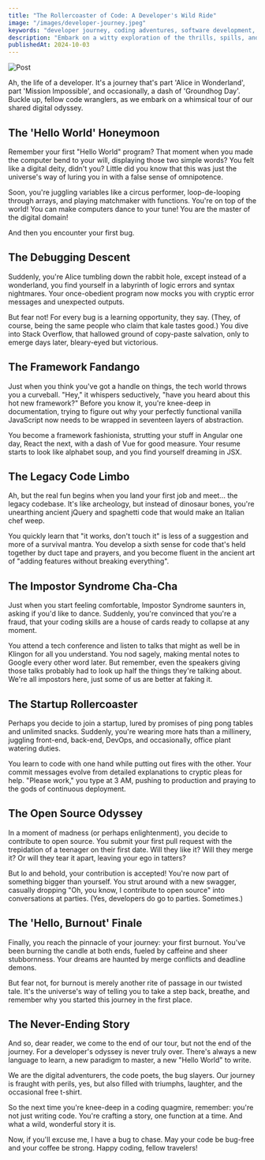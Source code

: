 ```yaml
---
title: "The Rollercoaster of Code: A Developer's Wild Ride"
image: "/images/developer-journey.jpeg"
keywords: "developer journey, coding adventures, software development, programming humor, tech career"
description: "Embark on a witty exploration of the thrills, spills, and unexpected twists in a developer's career. From 'Hello World' to 'Hello, Burnout', this post captures the essence of the coding life."
publishedAt: 2024-10-03
---
```



![Post](/images/developer-journey.jpeg)

Ah, the life of a developer. It's a journey that's part 'Alice in Wonderland', part 'Mission Impossible', and occasionally, a dash of 'Groundhog Day'. Buckle up, fellow code wranglers, as we embark on a whimsical tour of our shared digital odyssey.

## The 'Hello World' Honeymoon

Remember your first "Hello World" program? That moment when you made the computer bend to your will, displaying those two simple words? You felt like a digital deity, didn't you? Little did you know that this was just the universe's way of luring you in with a false sense of omnipotence.

Soon, you're juggling variables like a circus performer, loop-de-looping through arrays, and playing matchmaker with functions. You're on top of the world! You can make computers dance to your tune! You are the master of the digital domain!

And then you encounter your first bug.

## The Debugging Descent

Suddenly, you're Alice tumbling down the rabbit hole, except instead of a wonderland, you find yourself in a labyrinth of logic errors and syntax nightmares. Your once-obedient program now mocks you with cryptic error messages and unexpected outputs.

But fear not! For every bug is a learning opportunity, they say. (They, of course, being the same people who claim that kale tastes good.) You dive into Stack Overflow, that hallowed ground of copy-paste salvation, only to emerge days later, bleary-eyed but victorious.

## The Framework Fandango

Just when you think you've got a handle on things, the tech world throws you a curveball. "Hey," it whispers seductively, "have you heard about this hot new framework?" Before you know it, you're knee-deep in documentation, trying to figure out why your perfectly functional vanilla JavaScript now needs to be wrapped in seventeen layers of abstraction.

You become a framework fashionista, strutting your stuff in Angular one day, React the next, with a dash of Vue for good measure. Your resume starts to look like alphabet soup, and you find yourself dreaming in JSX.

## The Legacy Code Limbo

Ah, but the real fun begins when you land your first job and meet... the legacy codebase. It's like archeology, but instead of dinosaur bones, you're unearthing ancient jQuery and spaghetti code that would make an Italian chef weep.

You quickly learn that "it works, don't touch it" is less of a suggestion and more of a survival mantra. You develop a sixth sense for code that's held together by duct tape and prayers, and you become fluent in the ancient art of "adding features without breaking everything".

## The Impostor Syndrome Cha-Cha

Just when you start feeling comfortable, Impostor Syndrome saunters in, asking if you'd like to dance. Suddenly, you're convinced that you're a fraud, that your coding skills are a house of cards ready to collapse at any moment.

You attend a tech conference and listen to talks that might as well be in Klingon for all you understand. You nod sagely, making mental notes to Google every other word later. But remember, even the speakers giving those talks probably had to look up half the things they're talking about. We're all impostors here, just some of us are better at faking it.

## The Startup Rollercoaster

Perhaps you decide to join a startup, lured by promises of ping pong tables and unlimited snacks. Suddenly, you're wearing more hats than a millinery, juggling front-end, back-end, DevOps, and occasionally, office plant watering duties.

You learn to code with one hand while putting out fires with the other. Your commit messages evolve from detailed explanations to cryptic pleas for help. "Please work," you type at 3 AM, pushing to production and praying to the gods of continuous deployment.

## The Open Source Odyssey

In a moment of madness (or perhaps enlightenment), you decide to contribute to open source. You submit your first pull request with the trepidation of a teenager on their first date. Will they like it? Will they merge it? Or will they tear it apart, leaving your ego in tatters?

But lo and behold, your contribution is accepted! You're now part of something bigger than yourself. You strut around with a new swagger, casually dropping "Oh, you know, I contribute to open source" into conversations at parties. (Yes, developers do go to parties. Sometimes.)

## The 'Hello, Burnout' Finale

Finally, you reach the pinnacle of your journey: your first burnout. You've been burning the candle at both ends, fueled by caffeine and sheer stubbornness. Your dreams are haunted by merge conflicts and deadline demons.

But fear not, for burnout is merely another rite of passage in our twisted tale. It's the universe's way of telling you to take a step back, breathe, and remember why you started this journey in the first place.

## The Never-Ending Story

And so, dear reader, we come to the end of our tour, but not the end of the journey. For a developer's odyssey is never truly over. There's always a new language to learn, a new paradigm to master, a new "Hello World" to write.

We are the digital adventurers, the code poets, the bug slayers. Our journey is fraught with perils, yes, but also filled with triumphs, laughter, and the occasional free t-shirt.

So the next time you're knee-deep in a coding quagmire, remember: you're not just writing code. You're crafting a story, one function at a time. And what a wild, wonderful story it is.

Now, if you'll excuse me, I have a bug to chase. May your code be bug-free and your coffee be strong. Happy coding, fellow travelers!
